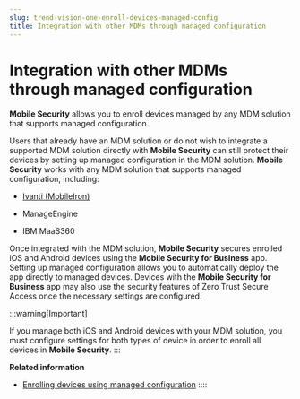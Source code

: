 ```yaml
---
slug: trend-vision-one-enroll-devices-managed-config
title: Integration with other MDMs through managed configuration
---
```

# Integration with other MDMs through managed configuration

**Mobile Security** allows you to enroll devices managed by any MDM solution that supports managed configuration.

Users that already have an MDM solution or do not wish to integrate a supported MDM solution directly with **Mobile Security** can still protect their devices by setting up managed configuration in the MDM solution. **Mobile Security** works with any MDM solution that supports managed configuration, including:

- [Ivanti (MobileIron)](managed-config-ivanti-mobileiron.mdx)

- ManageEngine

- IBM MaaS360

Once integrated with the MDM solution, **Mobile Security** secures enrolled iOS and Android devices using the **Mobile Security for Business** app. Setting up managed configuration allows you to automatically deploy the app directly to managed devices. Devices with the **Mobile Security for Business** app may also use the security features of Zero Trust Secure Access once the necessary settings are configured.

:::warning[Important]

If you manage both iOS and Android devices with your MDM solution, you must configure settings for both types of device in order to enroll all devices in **Mobile Security**.
:::

**Related information**

- [Enrolling devices using managed configuration](enrolling-devices-using-mc.md "Integrate Mobile Security with an MDM solution that supports managed configuration to enroll your devices for security protection.")
::::
